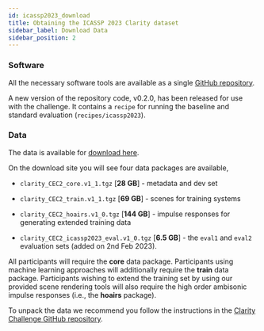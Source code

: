 ```yaml
---
id: icassp2023_download
title: Obtaining the ICASSP 2023 Clarity dataset
sidebar_label: Download Data
sidebar_position: 2
---
```


### Software

All the necessary software tools are available as a single [GitHub repository](https://github.com/claritychallenge/clarity).

A new version of the repository code, v0.2.0, has been released for use with the challenge. It contains a `recipe` for running the baseline and standard evaluation  (`recipes/icassp2023`).

### Data

The data is available for [download here](https://mab.to/KjXsa3EskhQuU).

On the download site you will see four data packages are available,

- `clarity_CEC2_core.v1_1.tgz`  [**28 GB**] - metadata and dev set
- `clarity_CEC2_train.v1_1.tgz` [**69 GB**] - scenes for training systems
- `clarity_CEC2_hoairs.v1_0.tgz` [**144 GB**] - impulse responses for generating extended training data

- `clarity_CEC2_icassp2023_eval.v1_0.tgz`  [**6.5 GB**] - the `eval1` and `eval2` evaluation sets (added on 2nd Feb 2023).

All participants will require the **core** data package. Participants using machine learning approaches will additionally require the **train** data package. Participants wishing to extend the training set by using our provided scene rendering tools will also require the high order ambisonic impulse responses (i.e., the **hoairs** package).

To unpack the data we recommend you follow the instructions in the [Clarity Challenge GitHub repository](https://github.com/claritychallenge/clarity).
